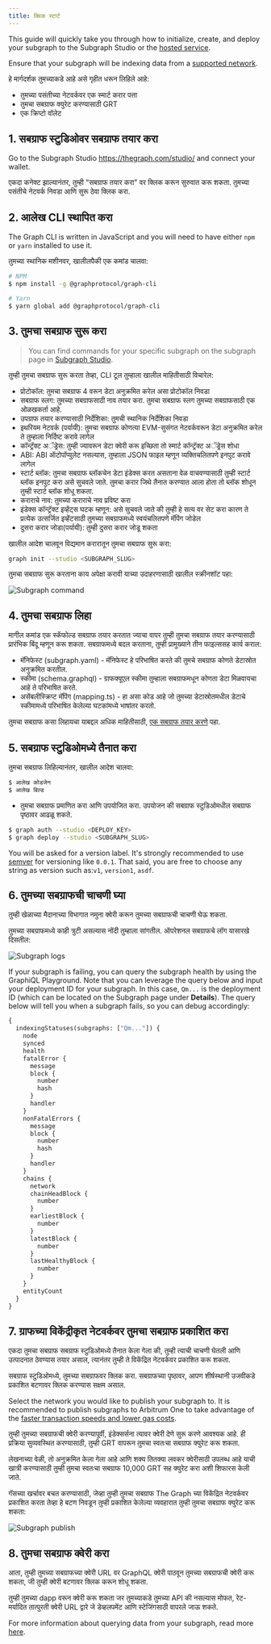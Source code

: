 ```yaml
---
title: क्विक स्टार्ट
---
```


This guide will quickly take you through how to initialize, create, and deploy your subgraph to the Subgraph Studio or the [hosted service](#hosted-service).

Ensure that your subgraph will be indexing data from a [supported network](/developing/supported-networks).

हे मार्गदर्शक तुमच्याकडे आहे असे गृहीत धरून लिहिले आहे:

-   तुमच्या पसंतीच्या नेटवर्कवर एक स्मार्ट करार पत्ता
-   तुमचा सबग्राफ क्युरेट करण्यासाठी GRT
-   एक क्रिप्टो वॉलेट

## 1.  सबग्राफ स्टुडिओवर सबग्राफ तयार करा

Go to the Subgraph Studio <https://thegraph.com/studio/> and connect your wallet.

एकदा कनेक्ट झाल्यानंतर, तुम्ही "सबग्राफ तयार करा" वर क्लिक करून सुरुवात करू शकता. तुमच्या पसंतीचे नेटवर्क निवडा आणि सुरू ठेवा क्लिक करा.

## 2.  आलेख CLI स्थापित करा

The Graph CLI is written in JavaScript and you will need to have either `npm` or `yarn` installed to use it.

तुमच्या स्थानिक मशीनवर, खालीलपैकी एक कमांड चालवा:

```sh
# NPM
$ npm install -g @graphprotocol/graph-cli

# Yarn
$ yarn global add @graphprotocol/graph-cli
```

## 3.  तुमचा सबग्राफ सुरू करा

> You can find commands for your specific subgraph on the subgraph page in [Subgraph Studio](https://thegraph.com/studio/).

तुम्ही तुमचा सबग्राफ सुरू करता तेव्हा, CLI टूल तुम्हाला खालील माहितीसाठी विचारेल:

-   प्रोटोकॉल: तुमचा सबग्राफ 4 वरून डेटा अनुक्रमित करेल असा प्रोटोकॉल निवडा
-   सबग्राफ स्लग: तुमच्या सबग्राफसाठी नाव तयार करा. तुमचा सबग्राफ स्लग तुमच्या सबग्राफसाठी एक ओळखकर्ता आहे.
-   उपग्राफ तयार करण्यासाठी निर्देशिका: तुमची स्थानिक निर्देशिका निवडा
-   इथरियम नेटवर्क (पर्यायी): तुमचा सबग्राफ कोणत्या EVM-सुसंगत नेटवर्कवरून डेटा अनुक्रमित करेल ते तुम्हाला निर्दिष्ट करावे लागेल
-   कॉन्ट्रॅक्ट अॅड्रेस: ​​तुम्ही ज्यावरून डेटा क्वेरी करू इच्छिता तो स्मार्ट कॉन्ट्रॅक्ट अॅड्रेस शोधा
-   ABI: ABI ऑटोपॉप्युलेट नसल्यास, तुम्हाला JSON फाइल म्हणून व्यक्तिचलितपणे इनपुट करावे लागेल
-   स्टार्ट ब्लॉक: तुमचा सबग्राफ ब्लॉकचेन डेटा इंडेक्स करत असताना वेळ वाचवण्यासाठी तुम्ही स्टार्ट ब्लॉक इनपुट करा असे सुचवले जाते. तुमचा करार जिथे तैनात करण्यात आला होता तो ब्लॉक शोधून तुम्ही स्टार्ट ब्लॉक शोधू शकता.
-   कराराचे नाव: तुमच्या कराराचे नाव प्रविष्ट करा
-   इंडेक्स कॉन्ट्रॅक्ट इव्हेंट्स घटक म्हणून: असे सुचवले जाते की तुम्ही हे सत्य वर सेट करा कारण ते प्रत्येक उत्सर्जित इव्हेंटसाठी तुमच्या सबग्राफमध्ये स्वयंचलितपणे मॅपिंग जोडेल
-   दुसरा करार जोडा(पर्यायी): तुम्ही दुसरा करार जोडू शकता

खालील आदेश चालवून विद्यमान करारातून तुमचा सबग्राफ सुरू करा:

```sh
graph init --studio <SUBGRAPH_SLUG>
```

तुमचा सबग्राफ सुरू करताना काय अपेक्षा करावी याच्या उदाहरणासाठी खालील स्क्रीनशॉट पहा:

![Subgraph command](/img/subgraph-init-example.png)

## 4.  तुमचा सबग्राफ लिहा

मागील कमांड एक स्कॅफोल्ड सबग्राफ तयार करतात ज्याचा वापर तुम्ही तुमचा सबग्राफ तयार करण्यासाठी प्रारंभिक बिंदू म्हणून करू शकता. सबग्राफमध्ये बदल करताना, तुम्ही प्रामुख्याने तीन फाइल्ससह कार्य कराल:

-   मॅनिफेस्ट (subgraph.yaml) - मॅनिफेस्ट हे परिभाषित करते की तुमचे सबग्राफ कोणते डेटास्रोत अनुक्रमित करतील.
-   स्कीमा (schema.graphql) - ग्राफक्यूएल स्कीमा तुम्हाला सबग्राफमधून कोणता डेटा मिळवायचा आहे ते परिभाषित करते.
-   असेंबलीस्क्रिप्ट मॅपिंग (mapping.ts) - हा असा कोड आहे जो तुमच्या डेटास्रोतमधील डेटाचे स्कीमामध्ये परिभाषित केलेल्या घटकांमध्ये भाषांतर करतो.

तुमचा सबग्राफ कसा लिहायचा याबद्दल अधिक माहितीसाठी, [एक सबग्राफ तयार करणे](/developing/creating-a-subgraph) पहा.

## 5.  सबग्राफ स्टुडिओमध्ये तैनात करा

तुमचा सबग्राफ लिहिल्यानंतर, खालील आदेश चालवा:

```sh
$ आलेख कोडजेन
$ आलेख बिल्ड
```

-   तुमचा सबग्राफ प्रमाणित करा आणि उपयोजित करा. उपयोजन की सबग्राफ स्टुडिओमधील सबग्राफ पृष्ठावर आढळू शकते.

```sh
$ graph auth --studio <DEPLOY_KEY>
$ graph deploy --studio <SUBGRAPH_SLUG>
```

You will be asked for a version label. It's strongly recommended to use [semver](https://semver.org/) for versioning like `0.0.1`. That said, you are free to choose any string as version such as:`v1`, `version1`, `asdf`.

## 6.  तुमच्या सबग्राफची चाचणी घ्या

तुम्ही खेळाच्या मैदानाच्या विभागात नमुना क्वेरी करून तुमच्या सबग्राफची चाचणी घेऊ शकता.

तुमच्या सबग्राफमध्ये काही त्रुटी असल्यास नोंदी तुम्हाला सांगतील. ऑपरेशनल सबग्राफचे लॉग यासारखे दिसतील:

![Subgraph logs](/img/subgraph-logs-image.png)

If your subgraph is failing, you can query the subgraph health by using the GraphiQL Playground. Note that you can leverage the query below and input your deployment ID for your subgraph. In this case, `Qm...` is the deployment ID (which can be located on the Subgraph page under **Details**). The query below will tell you when a subgraph fails, so you can debug accordingly:

```graphql
{
  indexingStatuses(subgraphs: ["Qm..."]) {
    node
    synced
    health
    fatalError {
      message
      block {
        number
        hash
      }
      handler
    }
    nonFatalErrors {
      message
      block {
        number
        hash
      }
      handler
    }
    chains {
      network
      chainHeadBlock {
        number
      }
      earliestBlock {
        number
      }
      latestBlock {
        number
      }
      lastHealthyBlock {
        number
      }
    }
    entityCount
  }
}
```

## 7.  ग्राफच्या विकेंद्रीकृत नेटवर्कवर तुमचा सबग्राफ प्रकाशित करा

एकदा तुमचा सबग्राफ सबग्राफ स्टुडिओमध्ये तैनात केला गेला की, तुम्ही त्याची चाचणी घेतली आणि उत्पादनात ठेवण्यास तयार असाल, त्यानंतर तुम्ही ते विकेंद्रित नेटवर्कवर प्रकाशित करू शकता.

सबग्राफ स्टुडिओमध्ये, तुमच्या सबग्राफवर क्लिक करा. सबग्राफच्या पृष्ठावर, आपण शीर्षस्थानी उजवीकडे प्रकाशित बटणावर क्लिक करण्यास सक्षम असाल.

Select the network you would like to publish your subgraph to. It is recommended to publish subgraphs to Arbitrum One to take advantage of the [faster transaction speeds and lower gas costs](/arbitrum/arbitrum-faq).

तुम्‍ही तुमच्‍या सबग्राफची क्‍वेरी करण्‍यापूर्वी, इंडेक्सर्सना त्यावर क्‍वेरी देणे सुरू करणे आवश्‍यक आहे. ही प्रक्रिया सुव्यवस्थित करण्यासाठी, तुम्ही GRT वापरून तुमचा स्वतःचा सबग्राफ क्युरेट करू शकता.

लेखनाच्या वेळी, तो अनुक्रमित केला गेला आहे आणि शक्य तितक्या लवकर क्वेरीसाठी उपलब्ध आहे याची खात्री करण्यासाठी तुम्ही तुमचा स्वतःचा सबग्राफ 10,000 GRT सह क्युरेट करा अशी शिफारस केली जाते.

गॅसच्या खर्चावर बचत करण्यासाठी, जेव्हा तुम्ही तुमचा सबग्राफ The Graph च्या विकेंद्रित नेटवर्कवर प्रकाशित करता तेव्हा हे बटण निवडून तुम्ही प्रकाशित केलेल्या व्यवहारात तुम्ही तुमचा सबग्राफ क्युरेट करू शकता:

![Subgraph publish](/img/publish-and-signal-tx.png)

## 8.  तुमचा सबग्राफ क्वेरी करा

आता, तुम्ही तुमच्या सबग्राफच्या क्वेरी URL वर GraphQL क्वेरी पाठवून तुमच्या सबग्राफची क्वेरी करू शकता, जी तुम्ही क्वेरी बटणावर क्लिक करून शोधू शकता.

तुम्‍ही तुमच्‍या dapp वरून क्‍वेरी करू शकता जर तुमच्‍याकडे तुमच्‍या API की नसल्‍यास मोफत, रेट-मर्यादित तात्पुरती क्‍वेरी URL द्वारे जे डेव्हलपमेंट आणि स्‍टेजिंगसाठी वापरले जाऊ शकते.

For more information about querying data from your subgraph, read more [here](../querying/querying-the-graph/).
